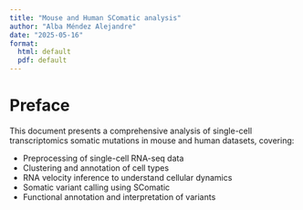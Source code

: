 ```yaml
---
title: "Mouse and Human SComatic analysis"
author: "Alba Méndez Alejandre"
date: "2025-05-16"
format:
  html: default
  pdf: default
---
```


# Preface {.unnumbered}

This document presents a comprehensive analysis of single-cell transcriptomics somatic mutations in mouse and human datasets, covering:

- Preprocessing of single-cell RNA-seq data
- Clustering and annotation of cell types
- RNA velocity inference to understand cellular dynamics
- Somatic variant calling using SComatic
- Functional annotation and interpretation of variants


